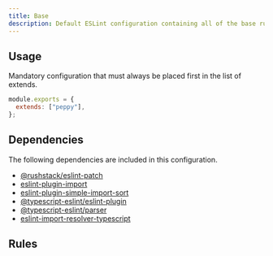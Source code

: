 ```yaml
---
title: Base
description: Default ESLint configuration containing all of the base rules.
---
```


## Usage

Mandatory configuration that must always be placed first in the list of extends.

```js
module.exports = {
  extends: ["peppy"],
};
```

## Dependencies

The following dependencies are included in this configuration.

- [@rushstack/eslint-patch](https://github.com/microsoft/rushstack/tree/main/eslint/eslint-patch)
- [eslint-plugin-import](https://github.com/import-js/eslint-plugin-import)
- [eslint-plugin-simple-import-sort](https://github.com/lydell/eslint-plugin-simple-import-sort)
- [@typescript-eslint/eslint-plugin](https://typescript-eslint.io/packages/eslint-plugin)
- [@typescript-eslint/parser](https://typescript-eslint.io/packages/parser)
- [eslint-import-resolver-typescript](https://github.com/import-js/eslint-import-resolver-typescript)

## Rules

<Rules configuration="base" />
